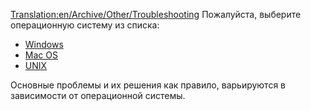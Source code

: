 [[Translation:en/Archive/Other/Troubleshooting]]
{{ru/Оглавление}}
Пожалуйста, выберите операционную систему из списка:

* [[ru/Archive/Other/Устранение неисправностей/Windows|Windows]]
* [[en/Problem/Mac|Mac OS]]
* [[en/Archive/Other/Problem/Unix|UNIX]]

Основные проблемы и их решения как правило, варьируются в зависимости от операционной системы.